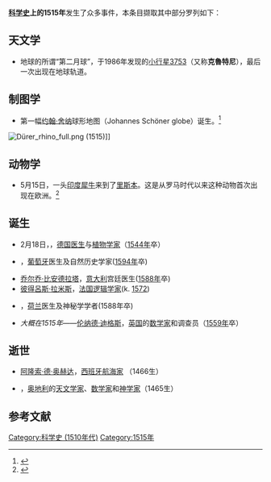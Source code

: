{{Year nav topic5|1515|科学}}

'''[[科学史|科学史]]上的1515年'''发生了众多事件，本条目撷取其中部分罗列如下：

== 天文学 ==
*地球的所谓“第二月球”，于1986年发现的[[小行星3753|小行星3753]]（又称'''克魯特尼'''），最后一次出现在地球轨道。

== 制图学 ==
* 第一幅[[约翰·舍纳|约翰·舍纳]]球形地图（Johannes Schöner globe）诞生。<ref>{{cite book|first=Chet|last=Van Duzer|title=Johann Schöner’s Globe of 1515: Transcription and Study|publisher=American Philosophical Society|location=Philadelphia, PA|year=2010|isbn=978-1-60618-005-1}}</ref>
[[File:Dürer_rhino_full.png|thumb]] (1515)]]

== 动物学 ==
* 5月15日，一头[[印度犀牛|印度犀牛]]来到了[[里斯本|里斯本]]。这是从罗马时代以来这种动物首次出现在欧洲。<ref>{{cite book|last=Bedini|first=Silvano A.|title=The Pope's Elephant|year=1997|publisher=Carcanet Press|location=Manchester|isbn=1-85754-277-0}}</ref>

== 诞生 ==
* 2月18日，{{link-en|瓦勒留·科达斯|Valerius Cordus}}，[[德国|德国]][[医生|医生]]与[[植物学家|植物学家]]（[[科学史（1544年）|1544年]]卒）
* {{link-en|克里斯托弗·阿科斯塔|Cristóvão da Costa (botanist)}}，[[葡萄牙|葡萄牙]]医生及自然历史学家([[科学史（1594年）|1594年]]卒)
* [[乔尔乔·比安德拉塔|乔尔乔·比安德拉塔]]，[[意大利|意大利]]宫廷医生([[科学史（1588年）|1588年]]卒)
* [[彼得呂斯·拉米斯|彼得呂斯·拉米斯]]，[[法国|法国]][[逻辑学家|逻辑学家]](k. [[科学史_(1572年)|1572]])
* {{link-en|约翰·维耶尔|Johann Weyer}}，[[荷兰|荷兰]]医生及神秘学学者(1588年卒)
* ''大概在1515年''——[[伦纳德·迪格斯|伦纳德·迪格斯]]，[[英国|英国]]的[[数学家|数学家]]和调查员（[[1559_in_science|1559年]]卒）

== 逝世 ==
* [[阿隆索·德·奥赫达|阿隆索·德·奥赫达]]，[[西班牙|西班牙]][[航海家|航海家]] （1466生）
* {{link-en|安德烈亚斯·斯托博|Andreas Stöberl}}，[[奥地利|奥地利]]的[[天文学家|天文学家]]、[[数学家|数学家]]和[[神学家|神学家]]（1465生）

== 参考文献 ==
{{reflist}}

[[Category:科学史_(1510年代)|Category:科学史 (1510年代)]]
[[Category:1515年|Category:1515年]]